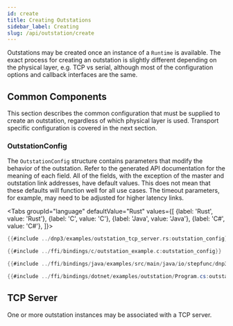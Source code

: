 ```yaml
---
id: create
title: Creating Outstations
sidebar_label: Creating
slug: /api/outstation/create
---
```



Outstations may be created once an instance of a `Runtime` is available. The exact process for creating an outstation is slightly different
depending on the physical layer, e.g. TCP vs serial, although most of the configuration options and callback interfaces are the same.

## Common Components

This section describes the common configuration that must be supplied to create an outstation, regardless of which physical layer is used. Transport
specific configuration is covered in the next section.

### OutstationConfig

The `OutstationConfig` structure contains parameters that modify the behavior of the outstation. Refer to the generated API documentation for the meaning of
each field. All of the fields, with the exception of the master and outstation link addresses, have default values. This does not mean that these defaults will
function well for all use cases. The timeout parameters, for example, may need to be adjusted for higher latency links.

<Tabs
groupId="language"
defaultValue="Rust"
values={[
{label: 'Rust', value: 'Rust'},
{label: 'C', value: 'C'},
{label: 'Java', value: 'Java'},
{label: 'C#', value: 'C#'},
]}>
<TabItem value="Rust">

```rust
{{#include ../dnp3/examples/outstation_tcp_server.rs:outstation_config}}
```

</TabItem>
<TabItem value="C">

```c
{{#include ../ffi/bindings/c/outstation_example.c:outstation_config}}
```

</TabItem>
<TabItem value="Java">

```java
{{#include ../ffi/bindings/java/examples/src/main/java/io/stepfunc/dnp3rs/examples/OutstationExample.java:outstation_config}}
```

</TabItem>
<TabItem value="C#">

```csharp
{{#include ../ffi/bindings/dotnet/examples/outstation/Program.cs:outstation_config}}
```

</TabItem>
</Tabs>



## TCP Server

One or more outstation instances may be associated with a TCP server.



